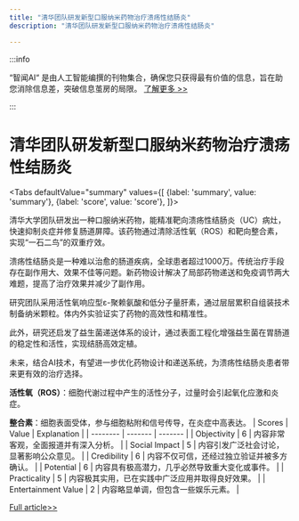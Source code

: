 ```yaml
---
title: "清华团队研发新型口服纳米药物治疗溃疡性结肠炎"
description: "清华团队研发新型口服纳米药物治疗溃疡性结肠炎"

---
```



:::info

“智闻AI“ 是由人工智能编撰的刊物集合，确保您只获得最有价值的信息，旨在助您消除信息差，突破信息茧房的局限。  [了解更多 >>](/)

:::

# 清华团队研发新型口服纳米药物治疗溃疡性结肠炎


<Tabs
	defaultValue="summary"
	values={[
	{label: 'summary', value: 'summary'},
	{label: 'score', value: 'score'},
]}>
<TabItem value="summary">


清华大学团队研发出一种口服纳米药物，能精准靶向溃疡性结肠炎（UC）病灶，快速抑制炎症并修复肠道屏障。该药物通过清除活性氧（ROS）和靶向整合素，实现“一石二鸟”的双重疗效。

溃疡性结肠炎是一种难以治愈的肠道疾病，全球患者超过1000万。传统治疗手段存在副作用大、效果不佳等问题。新药物设计解决了局部药物递送和免疫调节两大难题，提高了治疗效果并减少了副作用。

研究团队采用活性氧响应型ε-聚赖氨酸和低分子量肝素，通过层层累积自组装技术制备纳米颗粒。体内外实验证实了药物的高效性和精准性。

此外，研究还启发了益生菌递送体系的设计，通过表面工程化增强益生菌在胃肠道的稳定性和活性，实现结肠高效定植。

未来，结合AI技术，有望进一步优化药物设计和递送系统，为溃疡性结肠炎患者带来更有效的治疗选择。

**活性氧（ROS）**：细胞代谢过程中产生的活性分子，过量时会引起氧化应激和炎症。

**整合素**：细胞表面受体，参与细胞粘附和信号传导，在炎症中高表达。
</TabItem>
<TabItem value="score">
	| Scores     | Value   | Explanation |
	| -------- | ------- | ------- |
	| Objectivity  | 6    | 内容非常客观，全面报道并有深入分析。    |
	| Social Impact | 5     | 内容引发广泛社会讨论，显著影响公众意见。    |
	| Credibility    | 6    | 内容不仅可信，还经过独立验证并被多方确认。    |
	| Potential    | 6    | 内容具有极高潜力，几乎必然导致重大变化或事件。    |
	| Practicality    | 5    | 内容极其实用，已在实践中广泛应用并取得良好效果。    |
	| Entertainment Value    | 2    | 内容略显单调，但包含一些娱乐元素。    |
</TabItem>
</Tabs>

[Full article>>](https://www.mittrchina.com/news/detail/13782)
